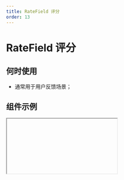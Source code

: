 ```yaml
---
title: RateField 评分
order: 13
---
```


# RateField 评分

## 何时使用

- 通常用于用户反馈场景；

## 组件示例


<Iframe url="https://www.aliwork.com/developer/rate-field-v2?isRenderNav=false" />

## 组件属性


<AttrTable
  category="form"
  dataSource={[
    {
      code: 'value',
      type: 'number',
      default: '2.5',
      desc: '默认值',
    },
    {
      code: 'placeholder',
      type: 'string',
      default: "-",
      desc: '占位提示',
    },
    {
      code: 'count',
      type: 'number',
      default: '5',
      desc: '评分总数',
    },
    {
      code: 'allowHalf',
      type: 'boolean',
      default: 'false',
      desc: '半星评分',
    },
    {
      code: 'showGrade',
      type: 'boolean',
      default: 'false',
      desc: '显示分数',
    },
    {
     code: "onChange",
      type: '({ value: number }) => void',
      default: "-",
      desc: "用户点击评分时",
    },
    {
      code: 'onHoverChange',
      type: '(value: number) => void',
      default: "-",
      desc: "用户hover评分时",
    },
  ]}
/>
